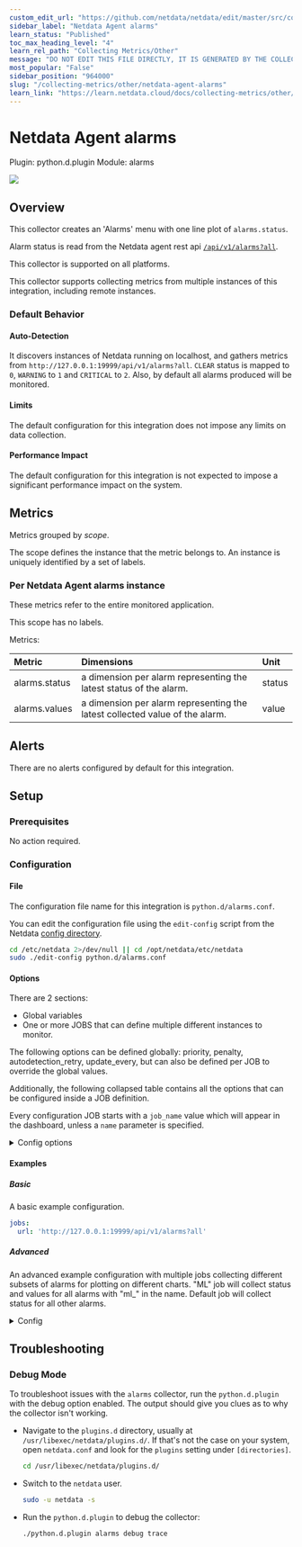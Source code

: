 ```yaml
---
custom_edit_url: "https://github.com/netdata/netdata/edit/master/src/collectors/python.d.plugin/alarms/metadata.yaml"
sidebar_label: "Netdata Agent alarms"
learn_status: "Published"
toc_max_heading_level: "4"
learn_rel_path: "Collecting Metrics/Other"
message: "DO NOT EDIT THIS FILE DIRECTLY, IT IS GENERATED BY THE COLLECTOR'S metadata.yaml FILE"
most_popular: "False"
sidebar_position: "964000"
slug: "/collecting-metrics/other/netdata-agent-alarms"
learn_link: "https://learn.netdata.cloud/docs/collecting-metrics/other/netdata-agent-alarms"
---
```



# Netdata Agent alarms

Plugin: python.d.plugin
Module: alarms

<img src="https://img.shields.io/badge/maintained%20by-Netdata-%2300ab44" />

## Overview

This collector creates an 'Alarms' menu with one line plot of `alarms.status`.


Alarm status is read from the Netdata agent rest api [`/api/v1/alarms?all`](https://learn.netdata.cloud/api#/alerts/alerts1).


This collector is supported on all platforms.

This collector supports collecting metrics from multiple instances of this integration, including remote instances.


### Default Behavior

#### Auto-Detection

It discovers instances of Netdata running on localhost, and gathers metrics from `http://127.0.0.1:19999/api/v1/alarms?all`. `CLEAR` status is mapped to `0`, `WARNING` to `1` and `CRITICAL` to `2`. Also, by default all alarms produced will be monitored.


#### Limits

The default configuration for this integration does not impose any limits on data collection.

#### Performance Impact

The default configuration for this integration is not expected to impose a significant performance impact on the system.


## Metrics

Metrics grouped by *scope*.

The scope defines the instance that the metric belongs to. An instance is uniquely identified by a set of labels.



### Per Netdata Agent alarms instance

These metrics refer to the entire monitored application.


This scope has no labels.

Metrics:

| Metric | Dimensions | Unit |
|:------|:----------|:----|
| alarms.status | a dimension per alarm representing the latest status of the alarm. | status |
| alarms.values | a dimension per alarm representing the latest collected value of the alarm. | value |



## Alerts

There are no alerts configured by default for this integration.


## Setup

### Prerequisites

No action required.

### Configuration

#### File

The configuration file name for this integration is `python.d/alarms.conf`.


You can edit the configuration file using the `edit-config` script from the
Netdata [config directory](/docs/netdata-agent/configuration#the-netdata-config-directory).

```bash
cd /etc/netdata 2>/dev/null || cd /opt/netdata/etc/netdata
sudo ./edit-config python.d/alarms.conf
```
#### Options

There are 2 sections:

* Global variables
* One or more JOBS that can define multiple different instances to monitor.

The following options can be defined globally: priority, penalty, autodetection_retry, update_every, but can also be defined per JOB to override the global values.

Additionally, the following collapsed table contains all the options that can be configured inside a JOB definition.

Every configuration JOB starts with a `job_name` value which will appear in the dashboard, unless a `name` parameter is specified.


<details><summary>Config options</summary>

| Name | Description | Default | Required |
|:----|:-----------|:-------|:--------:|
| url | Netdata agent alarms endpoint to collect from. Can be local or remote so long as reachable by agent. | http://127.0.0.1:19999/api/v1/alarms?all | yes |
| status_map | Mapping of alarm status to integer number that will be the metric value collected. | {"CLEAR": 0, "WARNING": 1, "CRITICAL": 2} | yes |
| collect_alarm_values | set to true to include a chart with calculated alarm values over time. | no | yes |
| alarm_status_chart_type | define the type of chart for plotting status over time e.g. 'line' or 'stacked'. | line | yes |
| alarm_contains_words | A "," separated list of words you want to filter alarm names for. For example 'cpu,load' would filter for only alarms with "cpu" or "load" in alarm name. Default includes all. |  | yes |
| alarm_excludes_words | A "," separated list of words you want to exclude based on alarm name. For example 'cpu,load' would exclude all alarms with "cpu" or "load" in alarm name. Default excludes None. |  | yes |
| update_every | Sets the default data collection frequency. | 10 | no |
| priority | Controls the order of charts at the netdata dashboard. | 60000 | no |
| autodetection_retry | Sets the job re-check interval in seconds. | 0 | no |
| penalty | Indicates whether to apply penalty to update_every in case of failures. | yes | no |
| name | Job name. This value will overwrite the `job_name` value. JOBS with the same name are mutually exclusive. Only one of them will be allowed running at any time. This allows autodetection to try several alternatives and pick the one that works. |  | no |

</details>

#### Examples

##### Basic

A basic example configuration.

```yaml
jobs:
  url: 'http://127.0.0.1:19999/api/v1/alarms?all'

```
##### Advanced

An advanced example configuration with multiple jobs collecting different subsets of alarms for plotting on different charts.
"ML" job will collect status and values for all alarms with "ml_" in the name. Default job will collect status for all other alarms.


<details><summary>Config</summary>

```yaml
ML:
  update_every: 5
  url: 'http://127.0.0.1:19999/api/v1/alarms?all'
  status_map:
    CLEAR: 0
    WARNING: 1
    CRITICAL: 2
  collect_alarm_values: true
  alarm_status_chart_type: 'stacked'
  alarm_contains_words: 'ml_'

Default:
  update_every: 5
  url: 'http://127.0.0.1:19999/api/v1/alarms?all'
  status_map:
    CLEAR: 0
    WARNING: 1
    CRITICAL: 2
  collect_alarm_values: false
  alarm_status_chart_type: 'stacked'
  alarm_excludes_words: 'ml_'

```
</details>



## Troubleshooting

### Debug Mode

To troubleshoot issues with the `alarms` collector, run the `python.d.plugin` with the debug option enabled. The output
should give you clues as to why the collector isn't working.

- Navigate to the `plugins.d` directory, usually at `/usr/libexec/netdata/plugins.d/`. If that's not the case on
  your system, open `netdata.conf` and look for the `plugins` setting under `[directories]`.

  ```bash
  cd /usr/libexec/netdata/plugins.d/
  ```

- Switch to the `netdata` user.

  ```bash
  sudo -u netdata -s
  ```

- Run the `python.d.plugin` to debug the collector:

  ```bash
  ./python.d.plugin alarms debug trace
  ```


